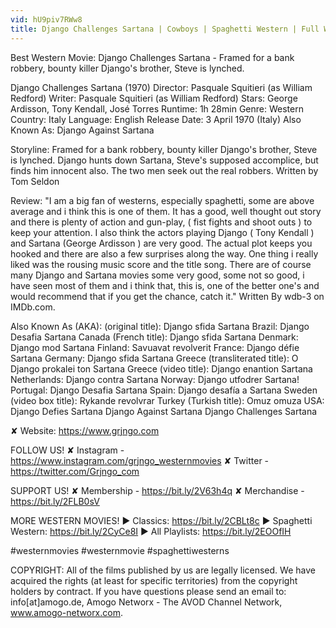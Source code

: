 ```yaml
---
vid: hU9piv7RWw8
title: Django Challenges Sartana | Cowboys | Spaghetti Western | Full Western Film
---
```


Best Western Movie: Django Challenges Sartana - Framed for a bank robbery, bounty killer Django's brother, Steve is lynched. 

Django Challenges Sartana (1970)
Director: Pasquale Squitieri (as William Redford)
Writer: Pasquale Squitieri (as William Redford)
Stars: George Ardisson, Tony Kendall, José Torres
Runtime: 1h 28min
Genre: Western
Country: Italy
Language: English
Release Date: 3 April 1970 (Italy)
Also Known As: Django Against Sartana

Storyline:
Framed for a bank robbery, bounty killer Django's brother, Steve is lynched. Django hunts down Sartana, Steve's supposed accomplice, but finds him innocent also. The two men seek out the real robbers. Written by Tom Seldon

Review:
"I am a big fan of westerns, especially spaghetti, some are above average and i think this is one of them. It has a good, well thought out story and there is plenty of action and gun-play, ( fist fights and shoot outs ) to keep your attention. I also think the actors playing Django ( Tony Kendall ) and Sartana (George Ardisson ) are very good. The actual plot keeps you hooked and there are also a few surprises along the way. One thing i really liked was the rousing music score and the title song. There are of course many Django and Sartana movies some very good, some not so good, i have seen most of them and i think that, this is, one of the better one's and would recommend that if you get the chance, catch it." Written By wdb-3 on IMDb.com.

Also Known As (AKA):
(original title): Django sfida Sartana
Brazil: Django Desafia Sartana
Canada (French title): Django sfida Sartana
Denmark: Django mod Sartana
Finland: Savuavat revolverit
France: Django défie Sartana
Germany: Django sfida Sartana
Greece (transliterated title): O Django prokalei ton Sartana
Greece (video title): Django enantion Sartana
Netherlands: Django contra Sartana
Norway: Django utfodrer Sartana!
Portugal: Django Desafia Sartana
Spain: Django desafía a Sartana
Sweden (video box title): Rykande revolvrar
Turkey (Turkish title): Omuz omuza
USA: Django Defies Sartana
 Django Against Sartana
 Django Challenges Sartana

✘ Website: https://www.grjngo.com

FOLLOW US!
✘ Instagram - https://www.instagram.com/grjngo_westernmovies
✘ Twitter - https://twitter.com/Grjngo_com

SUPPORT US!
✘ Membership - https://bit.ly/2V63h4q
✘ Merchandise - https://bit.ly/2FLB0sV

MORE WESTERN MOVIES! 
► Classics: https://bit.ly/2CBLt8c 
► Spaghetti Western: https://bit.ly/2CyCe8I 
► All Playlists: https://bit.ly/2EOOfIH 

#westernmovies #westernmovie #spaghettiwesterns

COPYRIGHT: All of the films published by us are legally licensed. We have acquired the rights (at least for specific territories) from the copyright holders by contract. If you have questions please send an email to: info[at]amogo.de, Amogo Networx - The AVOD Channel Network, www.amogo-networx.com.